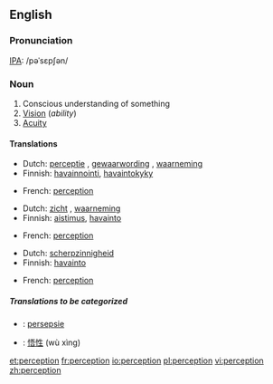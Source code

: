 ==English==

===Pronunciation===

[[IPA|IPA]]: /pəˈsɛpʃən/

===Noun===
{{en-noun}}

#Conscious understanding of something
#[[Vision]] (''ability'')
#[[Acuity]] 


====Translations====
{{top|Conscious understanding of something}}
*Dutch: [[perceptie]] {{f}}, [[gewaarwording]] {{f}}, [[waarneming]] {{f}}
*Finnish: [[havainnointi]], [[havaintokyky]]
{{mid}}
*French: [[#French|perception]] {{f}}
{{bottom}}

{{top|Vision}}
*Dutch: [[zicht]] {{n}}, [[waarneming]] {{f}}
*Finnish: [[aistimus]], [[havainto]]
{{mid}}
*French: [[#French|perception]] {{f}}
{{bottom}}

{{top|Acuity}}
*Dutch: [[scherpzinnigheid]]
*Finnish: [[havainto]]
{{mid}}
*French: [[#French|perception]] {{f}}
{{bottom}}

=====Translations to be categorized=====
{{checktrans}}

*{{ttbc|Afrikaans}}: [[persepsie]] {{f}}
*{{ttbc|Chinese}}: [[悟性]] (wù xìng)

[[et:perception]]
[[fr:perception]]
[[io:perception]]
[[pl:perception]]
[[vi:perception]]
[[zh:perception]]
